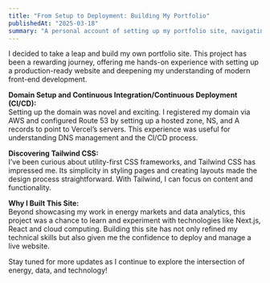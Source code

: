 ```yaml
---
title: "From Setup to Deployment: Building My Portfolio"
publishedAt: "2025-03-18"
summary: "A personal account of setting up my portfolio site, navigating deployment, and discovering the simplicity of Tailwind CSS."
---
```


I decided to take a leap and build my own portfolio site. This project has been a rewarding journey, offering me hands-on experience with setting up a production-ready website and deepening my understanding of modern front-end development.

**Domain Setup and Continuous Integration/Continuous Deployment (CI/CD):**  
Setting up the domain was novel and exciting. I registered my domain via AWS and configured Route 53 by setting up a hosted zone, NS, and A records to point to Vercel’s servers. This experience was useful for understanding DNS management and the CI/CD process.

**Discovering Tailwind CSS:**  
I’ve been curious about utility-first CSS frameworks, and Tailwind CSS has impressed me. Its simplicity in styling pages and creating layouts made the design process straightforward. With Tailwind, I can focus on content and functionality.

**Why I Built This Site:**  
Beyond showcasing my work in energy markets and data analytics, this project was a chance to learn and experiment with technologies like Next.js, React and cloud computing. Building this site has not only refined my technical skills but also given me the confidence to deploy and manage a live website.

Stay tuned for more updates as I continue to explore the intersection of energy, data, and technology!
